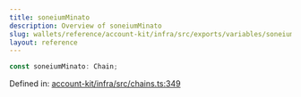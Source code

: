 ```yaml
---
title: soneiumMinato
description: Overview of soneiumMinato
slug: wallets/reference/account-kit/infra/src/exports/variables/soneiumMinato
layout: reference
---
```


```ts
const soneiumMinato: Chain;
```

Defined in: [account-kit/infra/src/chains.ts:349](https://github.com/alchemyplatform/aa-sdk/blob/5b9429f0f16dcd4ff822527b8de589e19e88faa7/account-kit/infra/src/chains.ts#L349)
